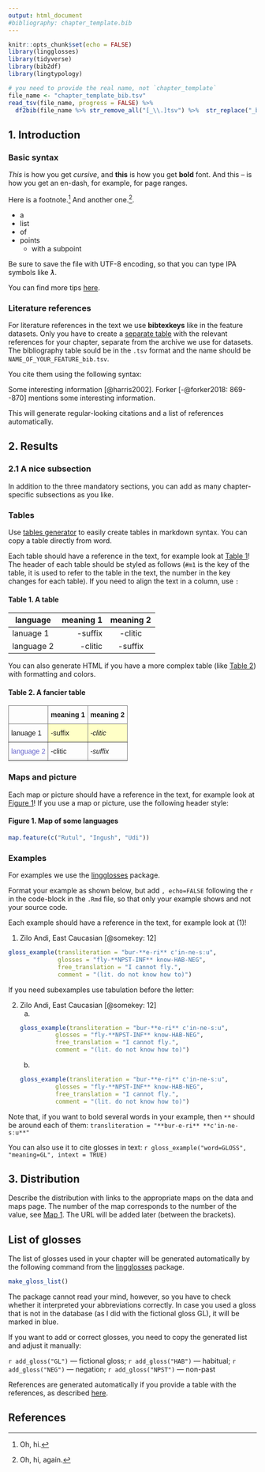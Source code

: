 ```yaml
---
output: html_document
#bibliography: chapter_template.bib
---
```


```r
knitr::opts_chunk$set(echo = FALSE)
library(lingglosses)
library(tidyverse)
library(bib2df)
library(lingtypology)

# you need to provide the real name, not `chapter_template`
file_name <- "chapter_template_bib.tsv"
read_tsv(file_name, progress = FALSE) %>% 
  df2bib(file_name %>% str_remove_all("[_\\.]tsv") %>%  str_replace("_bib$", "\\.bib"))
```

## 1. Introduction

### Basic syntax

*This* is how you get *cursive*, and **this** is how you get **bold** font.
And this -- is how you get an en-dash, for example, for page ranges.

Here is a footnote.[^my_footnote] And another one.[^another_one].

[^my_footnote]: Oh, hi.
[^another_one]: Oh, hi, again.

- a
- list
* of
* points
  - with a subpoint

Be sure to save the file with UTF-8 encoding, so that you can type IPA symbols like *ƛ*.

You can find more tips [here](https://www.markdownguide.org/basic-syntax).

### Literature references

For literature references in the text we use **bibtexkeys** like in the feature datasets. Only you have to create a [separate table](https://lingconlab.github.io/TALD_manual/chapters.html#Literature_references) with the relevant references for your chapter, separate from the archive we use for datasets. The bibliography table sould be in the `.tsv` format and the name should be `NAME_OF_YOUR_FEATURE_bib.tsv`.

You cite them using the following syntax: 

Some interesting information [@harris2002].
Forker [-@forker2018: 869--870] mentions some interesting information.

This will generate regular-looking citations and a list of references automatically.

## 2. Results

### 2.1 A nice subsection

In addition to the three mandatory sections, you can add as many chapter-specific subsections as you like.

### Tables

Use [tables generator](https://www.tablesgenerator.com/markdown_tables) to easily create tables in markdown syntax. You can copy a table directly from word.

Each table should have a reference in the text, for example look at [Table 1](#m1)! The header of each table should be styled as follows (`#m1` is the key of the table, it is used to refer to the table in the text, the number in the key changes for each table). If you need to align the text in a column, use `:`

#### **Table 1.** A table {#m1 -}

|  language  | meaning 1 | meaning 2 |
|------------|----------:|:---------:|
| lanuage 1  | -suffix   | -clitic   |
| language 2 | -clitic   | -suffix   |

You can also generate HTML if you have a more complex table (like [Table 2](#m2)) with formatting and colors.

#### **Table 2.** A fancier table {#m2 -}

<style type="text/css">
.tg  {border-collapse:collapse;border-spacing:0;}
.tg td{border-color:black;border-style:solid;border-width:1px;font-family:Arial, sans-serif;font-size:14px;
  overflow:hidden;padding:10px 5px;word-break:normal;}
.tg th{border-color:black;border-style:solid;border-width:1px;font-family:Arial, sans-serif;font-size:14px;
  font-weight:normal;overflow:hidden;padding:10px 5px;word-break:normal;}
.tg .tg-969i{background-color:#ffffc7;border-color:inherit;font-style:italic;text-align:left;vertical-align:top}
.tg .tg-0pky{border-color:inherit;text-align:left;vertical-align:top}
.tg .tg-fymr{border-color:inherit;font-weight:bold;text-align:left;vertical-align:top}
.tg .tg-ncd7{background-color:#ffffc7;border-color:inherit;text-align:left;vertical-align:top}
.tg .tg-xzy6{border-color:inherit;color:#6665cd;text-align:left;vertical-align:top}
.tg .tg-f8tv{border-color:inherit;font-style:italic;text-align:left;vertical-align:top}
</style>
<table class="tg">
<thead>
  <tr>
    <th class="tg-0pky"></th>
    <th class="tg-fymr">meaning 1</th>
    <th class="tg-fymr">meaning 2</th>
  </tr>
</thead>
<tbody>
  <tr>
    <td class="tg-0pky">lanuage 1</td>
    <td class="tg-ncd7">-suffix</td>
    <td class="tg-969i">-clitic</td>
  </tr>
  <tr>
    <td class="tg-xzy6">language 2</td>
    <td class="tg-0pky">-clitic</td>
    <td class="tg-f8tv">-suffix</td>
  </tr>
</tbody>
</table>

### Maps and picture

Each map or picture should have a reference in the text, for example look at [Figure 1](#f1)! If you use a map or picture, use the following header style:

#### **Figure 1.** Map of some languages {#f2 -}

```r
map.feature(c("Rutul", "Ingush", "Udi"))
```


### Examples

For examples we use the [lingglosses](https://agricolamz.github.io/lingglosses/) package.

Format your example as shown below, but add `, echo=FALSE` following the `r` in the code-block in the `.Rmd` file, so that only your example shows and not your source code.

Each example should have a reference in the text, for example look at (@one)!

(@one) Zilo Andi, East Caucasian [@somekey: 12]
```r
gloss_example(transliteration = "bur-**e-ri** c'in-ne-sːu",
              glosses = "fly-**NPST-INF** know-HAB-NEG",
              free_translation = "I cannot fly.",
              comment = "(lit. do not know how to)")
```

If you need subexamples use tabulation before the letter:

(@two) Zilo Andi, East Caucasian [@somekey: 12]
    a.
```r
gloss_example(transliteration = "bur-**e-ri** c'in-ne-sːu",
              glosses = "fly-**NPST-INF** know-HAB-NEG",
              free_translation = "I cannot fly.",
              comment = "(lit. do not know how to)")
```
    b.
```r
gloss_example(transliteration = "bur-**e-ri** c'in-ne-sːu",
              glosses = "fly-**NPST-INF** know-HAB-NEG",
              free_translation = "I cannot fly.",
              comment = "(lit. do not know how to)")
```

Note that, if you want to bold several words in your example, then `**` should be around each of them: `transliteration = "**bur-e-ri** **c'in-ne-sːu**"`

You can also use it to cite glosses in text: `r gloss_example("word=GLOSS", "meaning=GL", intext = TRUE)`


## 3. Distribution

Describe the distribution with links to the appropriate maps on the data and maps page. The number of the map corresponds to the number of the value, see [Map 1](). The URL will be added later (between the brackets).

## List of glosses

The list of glosses used in your chapter will be generated automatically by the following command from the [lingglosses](https://agricolamz.github.io/lingglosses/) package.

```r
make_gloss_list()
```

The package cannot read your mind, however, so you have to check whether it interpreted your abbreviations correctly. In case you used a gloss that is not in the database (as I did with the fictional gloss GL), it will be marked in blue. 

If you want to add or correct glosses, you need to copy the generated list and adjust it manually:

`r add_gloss("GL")` — fictional gloss; `r add_gloss("HAB")` — habitual; `r add_gloss("NEG")` — negation; `r add_gloss("NPST")` — non-past

References are generated automatically if you provide a table with the references, as described [here]().

## References
